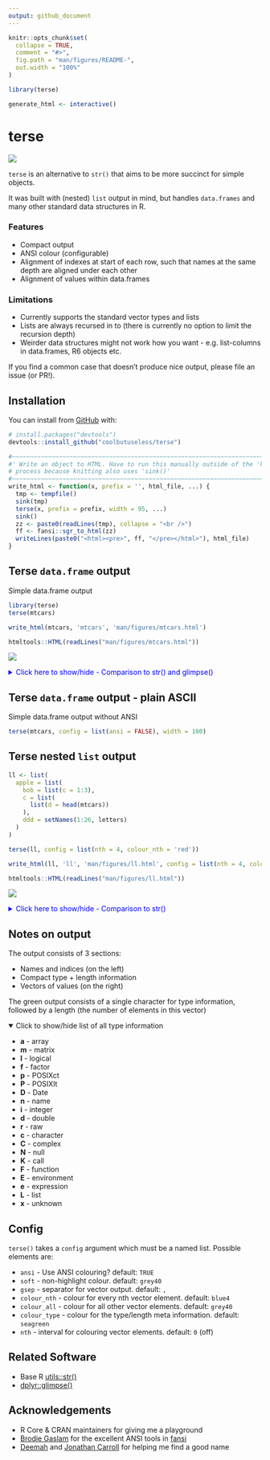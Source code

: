 ```yaml
---
output: github_document
---
```


<!-- README.md is generated from README.Rmd. Please edit that file -->

```r
knitr::opts_chunk$set(
  collapse = TRUE,
  comment = "#>",
  fig.path = "man/figures/README-",
  out.width = "100%"
)

library(terse)

generate_html <- interactive()
```

# terse

<!-- badges: start -->
![](https://img.shields.io/badge/cool-useless-green.svg)
<!-- badges: end -->

`terse` is an alternative to `str()` that aims to be more succinct for simple 
objects.

It was built with (nested) `list` output in mind, but handles `data.frames` and many 
other standard data structures in R.

### Features

* Compact output
* ANSI colour (configurable)
* Alignment of indexes at start of each row, such that names at the same 
  depth are aligned under each other
* Alignment of values within data.frames


### Limitations

* Currently supports the standard vector types and lists
* Lists are always recursed in to (there is currently no option to limit the recursion depth)
* Weirder data structures might not work how you want - e.g. list-columns in 
  data.frames, R6 objects etc.
  
If you find a common case that doesn't produce nice output, please file an issue
(or PR!).

## Installation

You can install from [GitHub](https://github.com/coolbutuseless/terse) with:

``` r
# install.packages("devtools")
devtools::install_github("coolbutuseless/terse")
```



```r
#~~~~~~~~~~~~~~~~~~~~~~~~~~~~~~~~~~~~~~~~~~~~~~~~~~~~~~~~~~~~~~~~~~~~~~~~~~~~~
#' Write an object to HTML. Have to run this manually outside of the 'knit'
# process because knitting also uses 'sink()'
#~~~~~~~~~~~~~~~~~~~~~~~~~~~~~~~~~~~~~~~~~~~~~~~~~~~~~~~~~~~~~~~~~~~~~~~~~~~~~
write_html <- function(x, prefix = '', html_file, ...) {
  tmp <- tempfile()
  sink(tmp)
  terse(x, prefix = prefix, width = 95, ...)
  sink()
  zz <- paste0(readLines(tmp), collapse = "<br />")
  ff <- fansi::sgr_to_html(zz)
  writeLines(paste0("<html><pre>", ff, "</pre></html>"), html_file)
}
```



## Terse `data.frame` output

Simple data.frame output

```r
library(terse)
terse(mtcars)
```


```r
write_html(mtcars, 'mtcars', 'man/figures/mtcars.html')
```

```r
htmltools::HTML(readLines("man/figures/mtcars.html"))
```


<img src="man/figures/mtcars.png">


<details> 
<summary style='color: blue;'> Click here to show/hide - Comparison to str() and glimpse()</summary>
```r
str(mtcars)
dplyr::glimpse(mtcars)
```

</details>


## Terse `data.frame` output - plain ASCII

Simple data.frame output without ANSI

```r
terse(mtcars, config = list(ansi = FALSE), width = 100)
```


## Terse nested `list` output


```r
ll <- list(
  apple = list(
    bob = list(c = 1:3),
    c = list(
      list(d = head(mtcars))
    ),
    ddd = setNames(1:26, letters)
  )
)
```

```r
terse(ll, config = list(nth = 4, colour_nth = 'red'))
```


```r
write_html(ll, 'll', 'man/figures/ll.html', config = list(nth = 4, colour_nth = 'red'))
```

```r
htmltools::HTML(readLines("man/figures/ll.html"))
```


<img src="man/figures/ll.png">



<details> 
<summary style='color: blue;'> Click here to show/hide - Comparison to str() </summary>
```r
str(ll)
```

</details>



## Notes on output

The output consists of 3 sections:

* Names and indices (on the left)
* Compact type + length information
* Vectors of values (on the right)


The green output  consists of a single character for type information, followed
by a length (the number of elements in this vector)

<details open>
<summary> Click to show/hide list of all type information </summary>

* **a** - array
* **m** - matrix
* **l** - logical
* **f** - factor
* **p** - POSIXct
* **P** - POSIXlt
* **D** - Date
* **n** - name
* **i** - integer
* **d** - double
* **r** - raw
* **c** - character
* **C** - complex
* **N** - null
* **K** - call
* **F** - function
* **E** - environment
* **e** - expression
* **L** - list
* **x** - unknown

</details>


## Config

`terse()` takes a `config` argument which must be a named list.  Possible elements 
are:

* `ansi`        - Use ANSI colouring? default: `TRUE`
* `soft`        - non-highlight colour. default: `grey40`
* `gsep`        - separator for vector output. default: `,`
* `colour_nth`  - colour for every nth vector element. default: `blue4`
* `colour_all`  - colour for all other vector elements. default: `grey40`
* `colour_type` - colour for the type/length meta information. default: `seagreen`
* `nth`         - interval for colouring vector elements. default: `0` (off)



## Related Software

* Base R [utils::str()]()
* [dplyr::glimpse()]()

## Acknowledgements

* R Core & CRAN maintainers for giving me a playground
* [Brodie Gaslam](https://twitter.com/BrodieGaslam) for the excellent ANSI tools in [fansi](https://cran.r-project.org/package=fansi)
* [Deemah](https://twitter.com/dmi3k) and 
  [Jonathan Carroll](https://twitter.com/carroll_jono) for helping me find a 
  good name
